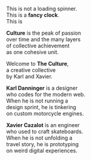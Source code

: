 
<Styles />
<TimeProvider>
  <Hero>
    <TwentyFourHoursClock />
  </Hero>

This is not a loading spinner.<br />
This is a <strong>fancy clock</strong>.<br />
This is <Emphasis><Time /></Emphasis>

</TimeProvider>

<!--
  White Space consistency:
  - adjust the Logo view box so there is almost no top/bottom padding
  - add an empty <p /> tag to have the same responsive margin as other paragraphs
  - write the description of the system inside an HTML comment (isn't that awesome?!)
-->

<Logo width="50%" viewBox="0 190 800 220" />
<p />

<p>
  <strong>Culture</strong> is the peak of <Emphasis>passion</Emphasis>
  <br />
  over <Emphasis>time</Emphasis> and the many layers
  <br />
  of collective achievement
  <br />
  as one cohesive <Emphasis>unit</Emphasis>.
</p>

Welcome to <strong>The Culture</strong>,<br />
a <Floater>creative collective</Floater><br />
by Karl and Xavier.

<p>
  <strong>Karl Danninger</strong> is a designer
  <br />
  who codes for the <Emphasis>modern web</Emphasis>.<br />
  When he is not running a<br />
  <Emphasis>design sprint</Emphasis>, he is tinkering
  <br />
  on custom <Emphasis>motorcycle engines</Emphasis>.
</p>

<p>
  <strong>Xavier Cazalot</strong> is an engineer
  <br />
  who used to craft <Emphasis>skateboards</Emphasis>.<br />
  When he is not unfolding a<br />
  <Emphasis>travel story</Emphasis>, he is prototyping
  <br />
  on weird <Emphasis>digital experiences</Emphasis>.<br />
</p>

<GetTheNews />
